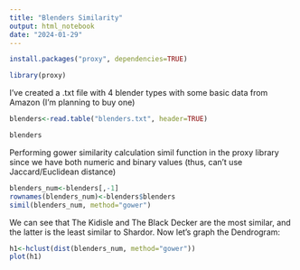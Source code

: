 ```yaml
---
title: "Blenders Similarity"
output: html_notebook
date: "2024-01-29"
---
```


```r
install.packages("proxy", dependencies=TRUE)
```

```r
library(proxy)
```

I've created a .txt file with 4 blender types with some basic data from Amazon (I'm planning to buy one)

```r
blenders<-read.table("blenders.txt", header=TRUE)
```

```r
blenders
```

Performing gower similarity calculation simil function in the proxy library since we have both numeric and binary values (thus, can't use Jaccard/Euclidean distance)

```r
blenders_num<-blenders[,-1]
rownames(blenders_num)<-blenders$blenders
simil(blenders_num, method="gower")
```

We can see that The Kidisle and The Black Decker are the most similar, and the latter is the least similar to Shardor. Now let's graph the Dendrogram:

```r
h1<-hclust(dist(blenders_num, method="gower"))
plot(h1)
```
